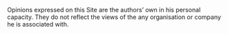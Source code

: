 Opinions expressed on this Site are the authors’ own in his personal capacity. They do not reflect the views of the any organisation or company he is associated with.